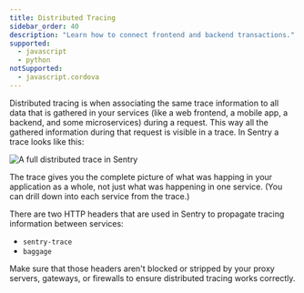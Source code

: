 ```yaml
---
title: Distributed Tracing
sidebar_order: 40
description: "Learn how to connect frontend and backend transactions."
supported:
  - javascript
  - python
notSupported:
  - javascript.cordova
---
```


Distributed tracing is when associating the same trace information to all data that is gathered in your services (like a web frontend, a mobile app, a backend, and some microservices) during a request. This way all the gathered information during that request is visible in a trace. In Sentry a trace looks like this:

![A full distributed trace in Sentry](distributed-trace-in-sentry.png)

The trace gives you the complete picture of what was happing in your application as a whole, not just what was happening in one service. (You can drill down into each service from the trace.)

There are two HTTP headers that are used in Sentry to propagate tracing information between services:

- `sentry-trace`
- `baggage`

Make sure that those headers aren't blocked or stripped by your proxy servers, gateways, or firewalls to ensure distributed tracing works correctly.

<PlatformContent includePath="distributed-tracing/configuration/" />

<PlatformContent includePath="distributed-tracing/other-services/" />
